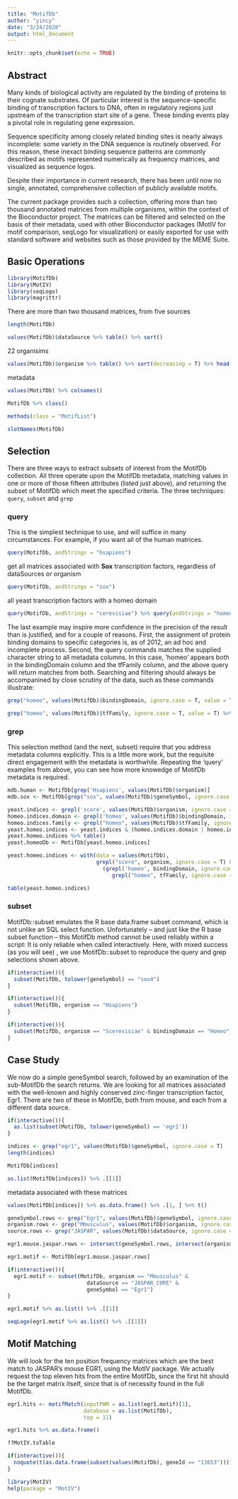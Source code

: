 ```yaml
---
title: "MotifDb"
author: "yincy"
date: "3/24/2020"
output: html_document
---
```


```r
knitr::opts_chunk$set(echo = TRUE)
```


## Abstract  
Many kinds of biological activity are regulated by the binding of proteins to their cognate substrates. Of particular interest is the sequence-specific binding of transcription factors to DNA, often in regulatory regions just upstream of the transcription start site of a gene. These binding events play a pivotal role in regulating gene expression.   

Sequence specificity among closely related binding sites is nearly always incomplete: some variety in the DNA sequence is routinely observed. For this reason, these inexact binding sequence patterns are commonly described as motifs represented numerically as frequency matrices, and visualized as sequence logos.   

Despite their importance in current research, there has been until now no single, annotated, comprehensive collection of publicly available motifs.   

The current package provides such a collection, offering more than two thousand annotated matrices from multiple organisms, within the context of the Bioconductor project. The matrices can be filtered and selected on the basis of their metadata, used with other Bioconductor packages (MotIV for motif comparison, seqLogo for visualization) or easily exported for use with standard software and websites such as those provided by the MEME Suite.    

## Basic Operations 
```r
library(MotifDb)
library(MotIV)
library(seqLogo)
library(magrittr)
```

There are more than two thousand matrices, from five sources  
```r
length(MotifDb)
```

```r
values(MotifDb)$dataSource %>% table() %>% sort()
```

22 organisims  
```r
values(MotifDb)$organism %>% table() %>% sort(decreasing = T) %>% head()
```

metadata  
```r
values(MotifDb) %>% colnames()
```

```r
MotifDb %>% class()
```

```r
methods(class = "MotifList")
```

```r
slotNames(MotifDb)
```

## Selection  
There are three ways to extract subsets of interest from the MotifDb collection. All three operate upon the MotifDb metadata,
matching values in one or more of those fifteen attributes (listed just above), and returning the subset of MotifDb which
meet the specified criteria. The three techniques: `query`, `subset` and `grep`  

### query  
This is the simplest technique to use, and will suffice in many circumstances. For example, if you want all of the human matrices.  
```r
query(MotifDb, andStrings = "hsapiens")
```

get all matrices associated with **Sox** transcription factors, regardless of dataSources or organism  
```r
query(MotifDb, andStrings = "sox")
```

all yeast transcription factors with a homeo domain  
```r
query(MotifDb, andStrings = "cerevisiae") %>% query(andStrings = "homeo")
```

The last example may inspire more confidence in the precision of the result than is justified, and for a couple of reasons. First, the assignment of protein binding domains to specific categories is, as of 2012, an ad hoc and incomplete process. Second, the query commands matches the supplied character string to all metadata columns. In this case, ’homeo’ appears both in the bindingDomain column and the tfFamily column, and the above query will return matches from both. Searching and filtering should always be accompanined by close scrutiny of the data, such as these commands illustrate:  
```r
grep("homeo", values(MotifDb)$bindingDomain, ignore.case = T, value = T) %>% unique()
```

```r
grep("homeo", values(MotifDb)$tfFamily, ignore.case = T, value = T) %>% unique()
```

### grep  
This selection method (and the next, subset) require that you address metadata columns explicitly. This is a little more work, but the requisite direct engagement with the metadata is worthwhile. Repeating the ’query’ examples from above, you can see how more knowedge of MotifDb metadata is required.  

```r
mdb.human <- MotifDb[grep('Hsapiens', values(MotifDb)$organism)]
mdb.sox <- MotifDb[grep("sox", values(MotifDb)$geneSymbol, ignore.case = T)]

yeast.indices <- grepl('scere', values(MotifDb)$organism, ignore.case = T)
homeo.indices.domain <- grepl('homeo', values(MotifDb)$bindingDomain, ignore.case = T)
homeo.indices.family <- grepl("homeo", values(MotifDb)$tfFamily, ignore.case = T)
yeast.homeo.indices <- yeast.indices & (homeo.indices.domain | homeo.indices.family)
yeast.homeo.indices %>% table()
yeast.homeoDb <- MotifDb[yeast.homeo.indices]
```

```r
yeast.homeo.indices <- with(data = values(MotifDb), 
                            grepl("scere", organism, ignore.case = T) &
                              (grepl('homeo', bindingDomain, ignore.case = T) |
                                 grepl("homeo", tfFamily, ignore.case = T)))

table(yeast.homeo.indices)
```


### subset  
MotifDb::subset emulates the R base data.frame subset command, which is not unlike an SQL select function. Unfortunately – and just like the R base subset function – this MotifDb method cannot be used reliably within a script: It is only reliable when called interactively. Here, with mixed success (as you will see) , we use MotifDb::subset to reproduce the query and grep selections shown above.  
```r
if(interactive()){
  subset(MotifDb, tolower(geneSymbol) == "sox4")
}
```

```r
if(interactive()){
  subset(MotifDb, organism == "Hsapiens")
}
```

```r
if(interactive()){
  subset(MotifDb, organism == "Scerevisiae" & bindingDomain == "Homeo")
}
```


## Case Study  
We now do a simple geneSymbol search, followed by an examination of the sub-MotifDb the search returns. We are looking for all matrices associated with the well-known and highly conserved zinc-finger transcription factor, Egr1. There are two of these in MotifDb, both from mouse, and each from a different data source.  

```r
if(interactive()){
  as.list(subset(MotifDb, tolower(geneSymbol) == 'egr1'))
}
```

```r
indices <- grep("egr1", values(MotifDb)$geneSymbol, ignore.case = T)
length(indices)
```

```r
MotifDb[indices]
```

```r
as.list(MotifDb[indices]) %>% .[[1]]
```

metadata associated with these matrices  
```r
values(MotifDb[indices]) %>% as.data.frame() %>% .[1, ] %>% t() 
```

```r
geneSymbol.rows <- grep("Egr1", values(MotifDb)$geneSymbol, ignore.case = T)
organism.rows <- grep("Mmusculus", values(MotifDb)$organism, ignore.case = T)
source.rows <- grep("JASPAR", values(MotifDb)$dataSource, ignore.case = T)

egr1.mouse.jaspar.rows <- intersect(geneSymbol.rows, intersect(organism.rows, source.rows))
```

```r
egr1.motif <- MotifDb[egr1.mouse.jaspar.rows]
```

```r
if(interactive()){
  egr1.motif <- subset(MotifDb, organism == "Mmusculus" &
                         dataSource == "JASPAR_CORE" &
                         geneSymbol == "Egr1")
}
```

```r
egr1.motif %>% as.list() %>% .[[1]]
```
 
```r
seqLogo(egr1.motif %>% as.list() %>% .[[1]])
```


## Motif Matching  
We will look for the ten position frequency matrices which are the best match to JASPAR’s mouse EGR1, using the MotIV package. We actually request the top eleven hits from the entire MotifDb, since the first hit should be the target matrix itself, since that is of necessity found in the full MotifDb.  
```r
egr1.hits <- motifMatch(inputPWM = as.list(egr1.motif)[1], 
                        database = as.list(MotifDb), 
                        top = 11)
```

```r
egr1.hits %>% as.data.frame()
```


```r
??MotIV.toTable
```


```r
if(interactive()){
  noquote(t(as.data.frame(subset(values(MotifDb), geneId == "13653"))))
}
```

```r
library(MotIV)
help(package = "MotIV")
```


















